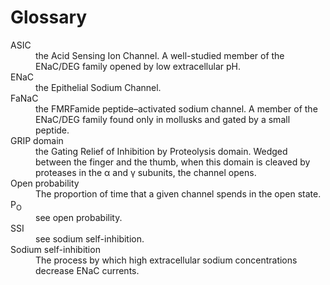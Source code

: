 # Glossary {.unnumbered}

ASIC
: the Acid Sensing Ion Channel. A well-studied member of the ENaC/DEG family opened by low extracellular pH.

ENaC
: the Epithelial Sodium Channel.

FaNaC
: the FMRFamide peptide–activated sodium channel. A member of the ENaC/DEG family found only in mollusks and gated by a small peptide.

GRIP domain
: the Gating Relief of Inhibition by Proteolysis domain. Wedged between the finger and the thumb, when this domain is cleaved by proteases in the &alpha; and &gamma; subunits, the channel opens.

Open probability
: The proportion of time that a given channel spends in the open state.

P~O~
: see open probability.

SSI
: see sodium self-inhibition.

Sodium self-inhibition
: The process by which high extracellular sodium concentrations decrease ENaC currents.

